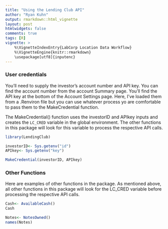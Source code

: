 ```yaml
---
title: "Using the Lending Club API"
author: "Ryan Kuhn"
output: rmarkdown::html_vignette
layout: post
htmlwidgets: false
comments: true
tags: [R]
vignette: >
    %\VignetteIndexEntry{LabCorp Location Data Workflow}
    %\VignetteEngine{knitr::rmarkdown}
    \usepackage[utf8]{inputenc}
---
```


### User credentials 
You'll need to supply the investor's account number and API key. You can find the account number from the account Summary page.  You'll find the API key at the bottom of the Account Settings page. Here, I've loaded them from a .Renviron file but you can use whatever process yo are comfortable to pass them to the MakeCredential function. 

The MakeCredential() function uses the investorID and APIkey inputs and creates the <code>LC_CRED</code> variable in the global environment. The other functions in this package will look for this variable to process the respective API calls.

```r
library(LendingClub)

investorID<- Sys.getenv("id")
APIkey<- Sys.getenv("key")

MakeCredential(investorID, APIkey)
```

### Other Functions
Here are examples of other functions in the package. As mentioned above, all other functions in this package will look for the LC_CRED variable before processing the respective API calls.
```r
Cash<- AvailableCash()
Cash
```


```r
Notes<- NotesOwned()
names(Notes)
```
